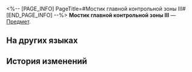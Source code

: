 <%-- [PAGE_INFO]
PageTitle=#Мостик главной контрольной зоны III#
[END_PAGE_INFO] --%>
{{Предмет Инфобокс
|id          = 252312
|Изображение = Предмет Мостик главной контрольной зоны III.png
|Тип         = 
|Инвентарь   = 
|Редкость    = 5
|Эффект      = 
|Описание    = Соберите набор карточек воспоминаний, чтобы получить усиление.
}}
{{Описание|Ваши воспоминания об Освоении могут стать источником вдохновения для игры.}}
'''Мостик главной контрольной зоны III''' — [[Предмет]].

==На других языках==
{{На других языках
|en   = Master Control Zone Bridge (III)
|zhs  = 主控舰桥-Ⅲ
|zht  = 主控艦橋-Ⅲ
|ja   = 主制御部分・艦橋-III
|ko   = 메인 컨트롤 함교-Ⅲ
|es   = Puente de la zona de mando&nbsp;III
|fr   = Pont de la Zone de contrôle principale (III)
|ru   = Мостик главной контрольной зоны III
|th   = สะพาน Master Control Zone III
|vi   = Cầu Tàu Điều Khiển Chính-III
|de   = Brücke der Hauptkontrollzone (III)
|id   = Jembatan Master Control Zone III
|pt   = Ponte da Zona de Controle Principal (III)
}}

==История изменений==
{{История изменений|3.5}}